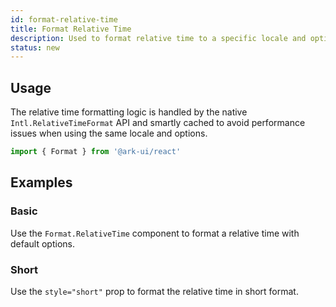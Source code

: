 ```yaml
---
id: format-relative-time
title: Format Relative Time
description: Used to format relative time to a specific locale and options
status: new
---
```


<ComponentPreview id="FormatRelativeTime" />

## Usage

The relative time formatting logic is handled by the native `Intl.RelativeTimeFormat` API and smartly cached to avoid
performance issues when using the same locale and options.

```jsx
import { Format } from '@ark-ui/react'
```

## Examples

### Basic

Use the `Format.RelativeTime` component to format a relative time with default options.

<Example component="format" id="relative-time-basic" />

### Short

Use the `style="short"` prop to format the relative time in short format.

<Example component="format" id="relative-time-short" />
